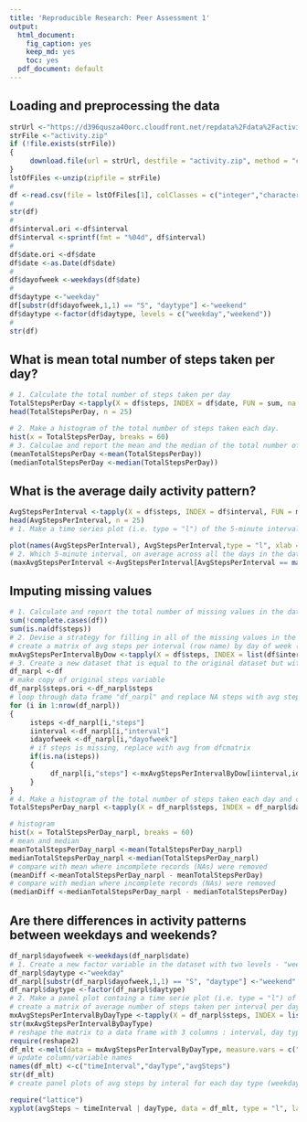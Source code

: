 ```yaml
---
title: 'Reproducible Research: Peer Assessment 1'
output:
  html_document:
    fig_caption: yes
    keep_md: yes
    toc: yes
  pdf_document: default
---
```



## Loading and preprocessing the data
```r
strUrl <-"https://d396qusza40orc.cloudfront.net/repdata%2Fdata%2Factivity.zip"
strFile <-"activity.zip"
if (!file.exists(strFile))
{
     download.file(url = strUrl, destfile = "activity.zip", method = "curl", mode = "wb")  
}
lstOfFiles <-unzip(zipfile = strFile)
#
df <-read.csv(file = lstOfFiles[1], colClasses = c("integer","character","integer"))
#
str(df)
#
df$interval.ori <-df$interval
df$interval <-sprintf(fmt = "%04d", df$interval)
#
df$date.ori <-df$date
df$date <-as.Date(df$date)
#
df$dayofweek <-weekdays(df$date)
#
df$daytype <-"weekday"
df[substr(df$dayofweek,1,1) == "S", "daytype"] <-"weekend"
df$daytype <-factor(df$daytype, levels = c("weekday","weekend"))
#
str(df)
```

## What is mean total number of steps taken per day?
```r
# 1. Calculate the total number of steps taken per day
TotalStepsPerDay <-tapply(X = df$steps, INDEX = df$date, FUN = sum, na.rm = TRUE)
head(TotalStepsPerDay, n = 25)
```

```r
# 2. Make a histogram of the total number of steps taken each day.
hist(x = TotalStepsPerDay, breaks = 60)
# 3. Calculae and report the mean and the median of the total number of steps taken per day.
(meanTotalStepsPerDay <-mean(TotalStepsPerDay))
(medianTotalStepsPerDay <-median(TotalStepsPerDay))
```

## What is the average daily activity pattern?
```r
AvgStepsPerInterval <-tapply(X = df$steps, INDEX = df$interval, FUN = mean, na.rm = TRUE)
head(AvgStepsPerInterval, n = 25)
# 1. Make a time series plot (i.e. type = "l") of the 5-minute interval (x-axis) and the average number of steps taken, averaged across all days (y-axis)
```

```r
plot(names(AvgStepsPerInterval), AvgStepsPerInterval,type = "l", xlab = "5 Minute Intervals")
# 2. Which 5-minute interval, on average across all the days in the dataset, contains the maximum number of steps?
(maxAvgStepsPerInterval <-AvgStepsPerInterval[AvgStepsPerInterval == max(AvgStepsPerInterval)])
```

## Imputing missing values
```r
# 1. Calculate and report the total number of missing values in the dataset (i.e. the total number of rows with NAs)
sum(!complete.cases(df))
sum(is.na(df$steps))
# 2. Devise a strategy for filling in all of the missing values in the dataset.
# create a matrix of avg steps per interval (row name) by day of week (column name)
mxAvgStepsPerIntervalByDow <-tapply(X = df$steps, INDEX = list(df$interval,df$dayofweek), mean, na.rm = TRUE)
# 3. Create a new dataset that is equal to the original dataset but with missing data filled in.
df_narpl <-df
# make copy of original steps variable
df_narpl$steps.ori <-df_narpl$steps
# loop through data frame "df_narpl" and replace NA steps with avg steps from replacement matix
for (i in 1:nrow(df_narpl))
{
     isteps <-df_narpl[i,"steps"]
     iinterval <-df_narpl[i,"interval"]
     idayofweek <-df_narpl[i,"dayofweek"]
     # if steps is missing, replace with avg from dfcmatrix
     if(is.na(isteps))
     {
          df_narpl[i,"steps"] <-mxAvgStepsPerIntervalByDow[iinterval,idayofweek]
     }
}
# 4. Make a histogram of the total number of steps taken each day and calculate the mean and median total number of steps taken per day.
TotalStepsPerDay_narpl <-tapply(X = df_narpl$steps, INDEX = df_narpl$date, FUN = sum, na.rm = TRUE)
```

```r
# histogram
hist(x = TotalStepsPerDay_narpl, breaks = 60)
# mean and median
meanTotalStepsPerDay_narpl <-mean(TotalStepsPerDay_narpl)
medianTotalStepsPerDay_narpl <-median(TotalStepsPerDay_narpl)
# compare with mean where incomplete records (NAs) were removed
(meanDiff <-meanTotalStepsPerDay_narpl - meanTotalStepsPerDay)
# compare with median where incomplete records (NAs) were removed
(medianDiff <-medianTotalStepsPerDay_narpl - medianTotalStepsPerDay)
```

## Are there differences in activity patterns between weekdays and weekends?
```r
df_narpl$dayofweek <-weekdays(df_narpl$date)
# 1. Create a new factor variable in the dataset with two levels - "weekday" and "weekend" indicating whether a given date is a weekday or a weekend day.
df_narpl$daytype <-"weekday"
df_narpl[substr(df_narpl$dayofweek,1,1) == "S", "daytype"] <-"weekend"
df_narpl$daytype <-factor(df_narpl$daytype)
# 2. Make a panel plot containg a time serie plot (i.e. type = "l") of the 5-minute interval (x-axis) and the average number of steps taken, averaged across all weekdays or weekend days (y-axis)
# create a matrix of average number of steps taken per interval per daytype (weekday & weekend)
mxAvgStepsPerIntervalByDayType <-tapply(X = df_narpl$steps, INDEX = list(df_narpl$interval, df_narpl$daytype), FUN = mean, na.rm = TRUE)
str(mxAvgStepsPerIntervalByDayType)
# reshape the matrix to a data frame with 3 columns : interval, day type and avg steps per interval
require(reshape2)
df_mlt <-melt(data = mxAvgStepsPerIntervalByDayType, measure.vars = c("weekday","weekend"), id.vars = c("interval"))
# update column/variable names
names(df_mlt) <-c("timeInterval","dayType","avgSteps")
str(df_mlt)
# create panel plots of avg steps by interal for each day type (weekday & weekend)
```

```r
require("lattice")
xyplot(avgSteps ~ timeInterval | dayType, data = df_mlt, type = "l", layout = c(1,2), xlab = "5 Minute Intervals", ylab = "Avg Steps Per 5 Minute Interval" )
```

